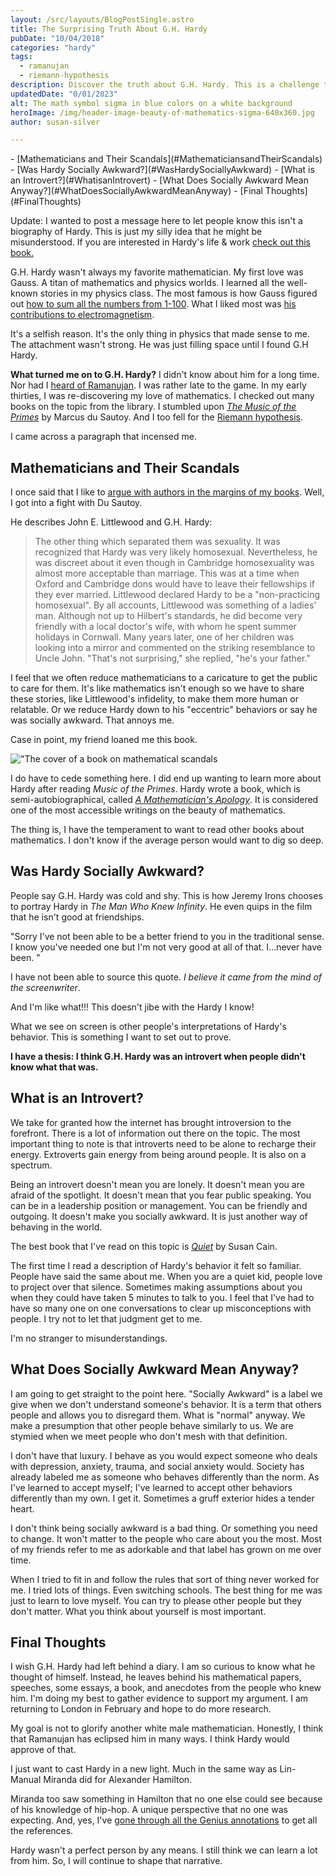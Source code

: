 ```yaml
---
layout: /src/layouts/BlogPostSingle.astro
title: The Surprising Truth About G.H. Hardy
pubDate: "10/04/2018"
categories: "hardy"
tags: 
  - ramanujan
  - riemann-hypothesis
description: Discover the truth about G.H. Hardy. This is a challenge to the notion that he was cold and shy. Proposing that he was an introvert. Join us as we debunk the myths surrounding this brilliant mathematician.
updatedDate: "0/01/2023"
alt: The math symbol sigma in blue colors on a white background
heroImage: /img/header-image-beauty-of-mathematics-sigma-640x360.jpg
author: susan-silver

---
```


<Toc>
- [Mathematicians and Their Scandals](#MathematiciansandTheirScandals)
- [Was Hardy Socially Awkward?](#WasHardySociallyAwkward)
- [What is an Introvert?](#WhatisanIntrovert)
- [What Does Socially Awkward Mean Anyway?](#WhatDoesSociallyAwkwardMeanAnyway)
- [Final Thoughts](#FinalThoughts)
</Toc>

Update: I wanted to post a message here to let people know this isn't a biography of Hardy. This is just my silly idea that 
he might be misunderstood. If you are interested in Hardy's life & work 
[check out this book.](https://www.amazon.com/G-H-Hardy-Reader-Spectrum/dp/1107594642)

G.H. Hardy wasn't always my favorite mathematician. My first love was Gauss. A titan of mathematics and physics worlds. 
I learned all the well-known stories in my physics class. The most famous is how Gauss figured out 
[how to sum all the numbers from 1-100](https://www.youtube.com/watch?v=Dd81F6-Ar_0). What I liked most was
 [his contributions to electromagnetism](https://en.wikipedia.org/wiki/Maxwell%27s_equations).

It's a selfish reason. It's the only thing in physics that made sense to me. The attachment wasn't strong. 
He was just filling space until I found G.H Hardy.

**What turned me on to G.H. Hardy?** I didn't know about him for a long time. Nor had I
 [heard of Ramanujan](https://beautyofmathematics.com/national-day-of-mathematics-india/). 
 I was rather late to the game. In my early thirties, I was re-discovering my love of mathematics.
  I checked out many books on the topic from the library. I stumbled upon [_The Music of the Primes_](https://www.amazon.com/Music-Primes-Searching-Greatest-Mathematics/dp/0062064010) by Marcus du Sautoy. And I too fell for the [Riemann hypothesis](https://www.youtube.com/watch?v=d6c6uIyieoo).

I came across a paragraph that incensed me.

## <a name="MathematiciansandTheirScandals"></a> Mathematicians and Their Scandals

I once said that I like to [argue with authors in the margins of my books](/a-writer-s-illicit-love-affair-with-mathematics). 
Well, I got into a fight with Du Sautoy.

He describes John E. Littlewood and G.H. Hardy:

> The other thing which separated them was sexuality. It was recognized that Hardy was very likely homosexual. Nevertheless, he was discreet about it even though in Cambridge homosexuality was almost more acceptable than marriage. This was at a time when Oxford and Cambridge dons would have to leave their fellowships if they ever married. Littlewood declared Hardy to be a "non-practicing homosexual". By all accounts, Littlewood was something of a ladies' man. Although not up to Hilbert's standards, he did become very friendly with a local doctor's wife, with whom he spent summer holidays in Cornwall. Many years later, one of her children was looking into a mirror and commented on the striking resemblance to Uncle John. "That's not surprising," she replied, "he's your father."

I feel that we often reduce mathematicians to a caricature to get the public to care for them. It's like mathematics isn't enough so we have to share these stories, like Littlewood's infidelity, to make them more human or relatable. Or we reduce Hardy down to his "eccentric" behaviors or say he was socially awkward. That annoys me.

Case in point, my friend loaned me this book.

!["The cover of a book on mathematical scandals](../../assets/mathematical-scandals-book-cover-324x500.jpg) 


I do have to cede something here. I did end up wanting to learn more about Hardy after reading _Music of the Primes_.
 Hardy wrote a book, which is semi-autobiographical, called 
 _[A Mathematician's Apology](https://archive.org/details/hardy_annotated/mode/2up)_. It is considered one of the most 
 accessible writings on the beauty of mathematics.

The thing is, I have the temperament to want to read other books about mathematics. I don't know if the average person
 would want to dig so deep.

## <a name="WasHardySociallyAwkward"></a> Was Hardy Socially Awkward?

People say G.H. Hardy was cold and shy. This is how Jeremy Irons chooses to portray Hardy
 in _The Man Who Knew Infinity_. He even quips in the film that he isn't good at friendships.

"Sorry I've not been able to be a better friend to you in the traditional sense. I know you've needed one but 
I'm not very good at all of that. I...never have been. "

I have not been able to source this quote. _I believe it came from the mind of the screenwriter_.

And I'm like what!!! This doesn't jibe with the Hardy I know!

What we see on screen is other people's interpretations of Hardy's behavior. This is something I want to set out to prove.

**I have a thesis: I think G.H. Hardy was an introvert when people didn't know what that was.**

## <a name="WhatisanIntrovert"></a> What is an Introvert?

We take for granted how the internet has brought introversion to the forefront. 
There is a lot of information out there on the topic. The most important thing to note is that introverts
 need to be alone to recharge their energy. Extroverts gain energy from being around people. It is also on a spectrum.

Being an introvert doesn't mean you are lonely. It doesn't mean you are afraid of the spotlight. It doesn't
 mean that you fear public speaking. You can be in a leadership position or management. You can be 
 friendly and outgoing. It doesn't make you socially awkward. It is just another way of behaving in the world.

The best book that I've read on this topic is _[Quiet](https://www.amazon.com/Quiet-Power-Introverts-World-Talking/dp/0307352153/ref=sr_1_2?ie=UTF8&qid=1538545904&sr=8-2&keywords=the+quiet+susan+cain)_ by Susan Cain.

The first time I read a description of Hardy's behavior it felt so familiar. People have said the same about me. 
When you are a quiet kid, people love to project over that silence. Sometimes making assumptions about you when 
they could have taken 5 minutes to talk to you. I feel that I've had to have so many one on one conversations to clear 
up misconceptions with people. I try not to let that judgment get to me.

I'm no stranger to misunderstandings.

## <a name="WhatDoesSociallyAwkwardMeanAnyway"></a>What Does Socially Awkward Mean Anyway?

I am going to get straight to the point here. "Socially Awkward" is a label we give when we don't 
understand someone's behavior. It is a term that others people and allows you to disregard them. 
What is "normal" anyway. We make a presumption that other people behave similarly to us. We are stymied 
when we meet people who don't mesh with that definition.

I don't have that luxury. I behave as you would expect someone who deals with depression, anxiety, trauma, and social 
anxiety would. Society has already labeled me as someone who behaves differently than the norm. As I've learned to accept myself;
 I've learned to accept other behaviors differently than my own. I get it. Sometimes a gruff exterior hides a tender heart.

I don't think being socially awkward is a bad thing. Or something you need to change. It won't matter to the people who care
 about you the most. Most of my friends refer to me as adorkable and that label has grown on me over time.

When I tried to fit in and follow the rules that sort of thing never worked for me. I tried lots of things.
 Even switching schools. The best thing for me was just to learn to love myself. You can try to please other people
  but they don't matter. What you think about yourself is most important.

## <a name="FinalThoughts"></a> Final Thoughts

I wish G.H. Hardy had left behind a diary. I am so curious to know what he thought of himself. 
Instead, he leaves behind his mathematical papers, speeches, some essays, a book, and anecdotes 
from the people who knew him. I'm doing my best to gather evidence to support my argument. I am returning to 
London in February and hope to do more research.

My goal is not to glorify another white male mathematician. Honestly, I think that Ramanujan has eclipsed him in many ways. 
I think Hardy would approve of that.

I just want to cast Hardy in a new light. Much in the same way as Lin-Manual Miranda did for Alexander Hamilton.

Miranda too saw something in Hamilton that no one else could see because of his knowledge of hip-hop. A unique perspective 
that no one was expecting. And, yes, I've [gone through all the Genius annotations](https://genius.com/artists/Original-broadway-cast-of-hamilton) to get all the references.

Hardy wasn't a perfect person by any means. I still think we can learn a lot from him. So, I will continue to shape that narrative.

<YouTube id="https://www.youtube.com/watch?v=VhinPd5RRJw"/>


